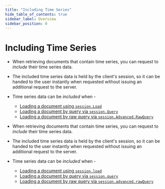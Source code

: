 ```yaml
---
title: "Including Time Series"
hide_table_of_contents: true
sidebar_label: Overview
sidebar_position: 0
---
```





# Including Time Series
<LanguageSwitcher supportedLanguages={supportedLanguages} />
<LanguageContent language="csharp">

<Admonition type="note" title="">

* When retrieving documents that contain time series, you can request to _include_ their time series data.

* The included time series data is held by the client's session, so it can be handed to the user instantly when requested without issuing an additional request to the server.

* Time series data can be _included_ when -
    * [Loading a document using `session.Load`](../../../../../document-extensions/timeseries/client-api/session/include/with-session-load.mdx)
    * [Loading a document by query via `session.Query`](../../../../../document-extensions/timeseries/client-api/session/include/with-session-query.mdx)
    * [Loading a document by raw query via `session.Advanced.RawQuery`](../../../../../document-extensions/timeseries/client-api/session/include/with-raw-queries.mdx)

</Admonition>


</LanguageContent>
<LanguageContent language="nodejs">

<Admonition type="note" title="">

* When retrieving documents that contain time series, you can request to _include_ their time series data.

* The included time series data is held by the client's session, so it can be handed to the user instantly when requested without issuing an additional request to the server.  

* Time series data can be _included_ when -  
   * [Loading a document using `session.load`](../../../../../document-extensions/timeseries/client-api/session/include/with-session-load.mdx)  
   * [Loading a document by query via `session.query`](../../../../../document-extensions/timeseries/client-api/session/include/with-session-query.mdx)  
   * [Loading a document by raw query via `session.advanced.rawQuery`](../../../../../document-extensions/timeseries/client-api/session/include/with-raw-queries.mdx)  

</Admonition>


</LanguageContent>

<!---
### Client API
- [Time Series API Overview](../../../../../document-extensions/timeseries/client-api/overview)

### Studio Articles
- [Studio Time Series Management](../../../../../studio/database/document-extensions/time-series)

### Querying and Indexing
- [Time Series Querying](../../../../../document-extensions/timeseries/querying/overview-and-syntax)
- [Time Series Indexing](../../../../../document-extensions/timeseries/indexing)

### Policies
- [Time Series Rollup and Retention](../../../../../document-extensions/timeseries/rollup-and-retention)


-->